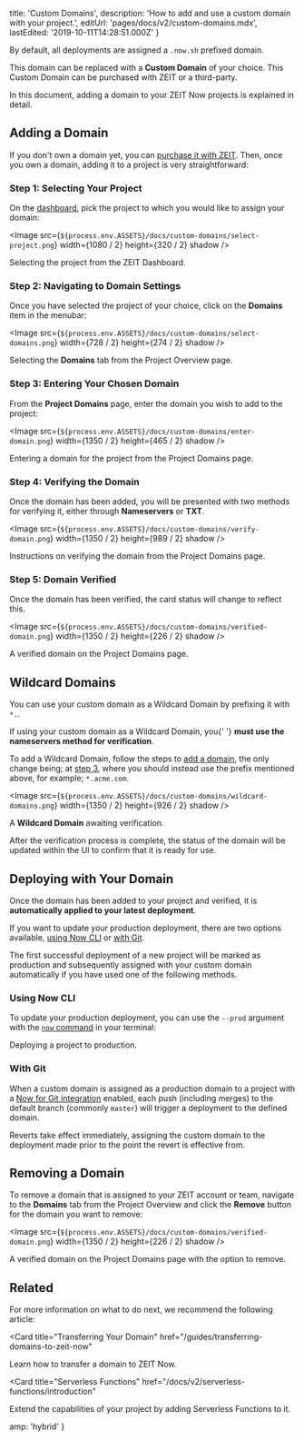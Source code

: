 
  title: 'Custom Domains',
  description: 'How to add and use a custom domain with your project.',
  editUrl: 'pages/docs/v2/custom-domains.mdx',
  lastEdited: '2019-10-11T14:28:51.000Z'
}

By default, all deployments are assigned a `.now.sh` prefixed domain.

This domain can be replaced with a **Custom Domain** of your choice. This Custom Domain can be purchased with ZEIT or a third-party.

In this document, adding a domain to your ZEIT Now projects is explained in detail.

## Adding a Domain

If you don't own a domain yet, you can [purchase it with ZEIT](https://zeit.co/domains). Then, once you own a domain, adding it to a project is very straightforward:

### Step 1: Selecting Your Project

On the [dashboard](https://zeit.co/dashboard), pick the project to which you would like to assign your domain:

<Image
  src={`${process.env.ASSETS}/docs/custom-domains/select-project.png`}
  width={1080 / 2}
  height={320 / 2}
  shadow
/>
<Caption>Selecting the project from the ZEIT Dashboard.</Caption>

### Step 2: Navigating to Domain Settings

Once you have selected the project of your choice, click on the **Domains** item in the menubar:

<Image
  src={`${process.env.ASSETS}/docs/custom-domains/select-domains.png`}
  width={728 / 2}
  height={274 / 2}
  shadow
/>
<Caption>Selecting the <b>Domains</b> tab from the Project Overview page.</Caption>

### Step 3: Entering Your Chosen Domain

From the **Project Domains** page, enter the domain you wish to add to the project:

<Image
  src={`${process.env.ASSETS}/docs/custom-domains/enter-domain.png`}
  width={1350 / 2}
  height={465 / 2}
  shadow
/>
<Caption>Entering a domain for the project from the Project Domains page.</Caption>

### Step 4: Verifying the Domain

Once the domain has been added, you will be presented with two methods for verifying it, either through **Nameservers** or **TXT**.

<Image
  src={`${process.env.ASSETS}/docs/custom-domains/verify-domain.png`}
  width={1350 / 2}
  height={989 / 2}
  shadow
/>
<Caption>Instructions on verifying the domain from the Project Domains page.</Caption>

### Step 5: Domain Verified

Once the domain has been verified, the card status will change to reflect this.

<Image
  src={`${process.env.ASSETS}/docs/custom-domains/verified-domain.png`}
  width={1350 / 2}
  height={226 / 2}
  shadow
/>
<Caption>A verified domain on the Project Domains page.</Caption>

## Wildcard Domains

You can use your custom domain as a Wildcard Domain by prefixing it with `*.`.

<Note type="warning">
  If using your custom domain as a Wildcard Domain, you{' '}
  <b>must use the nameservers method for verification</b>.
</Note>

To add a Wildcard Domain, follow the steps to [add a domain](#step-1:-selecting-your-project), the only change being; at [step 3](#step-3:-entering-your-chosen-domain), where you should instead use the prefix mentioned above, for example; `*.acme.com`.

<Image
  src={`${process.env.ASSETS}/docs/custom-domains/wildcard-domains.png`}
  width={1350 / 2}
  height={926 / 2}
  shadow
/>
<Caption>A <b>Wildcard Domain</b> awaiting verification.</Caption>

After the verification process is complete, the status of the domain will be updated within the UI to confirm that it is ready for use.

## Deploying with Your Domain

Once the domain has been added to your project and verified, it is **automatically applied to your latest deployment**.

If you want to update your production deployment, there are two options available, [using Now CLI](#using-now-cli) or [with Git](#with-git).

<Note>
  The first successful deployment of a new project will be marked as production
  and subsequently assigned with your custom domain automatically if you have
  used one of the following methods.
</Note>

### Using Now CLI

To update your production deployment, you can use the `--prod` argument with the [`now` command](/docs/now-cli/#commands/now) in your terminal:

<Snippet dark text="now --prod" />
<Caption>Deploying a project to production.</Caption>

### With Git

When a custom domain is assigned as a production domain to a project with a [Now for Git integration](/docs/v2/git-integration) enabled, each push (including merges) to the default branch (commonly `master`) will trigger a deployment to the defined domain.

Reverts take effect immediately, assigning the custom domain to the deployment made prior to the point the revert is effective from.

## Removing a Domain

To remove a domain that is assigned to your ZEIT account or team, navigate to the **Domains** tab from the Project Overview and click the **Remove** button for the domain you want to remove:

<Image
  src={`${process.env.ASSETS}/docs/custom-domains/verified-domain.png`}
  width={1350 / 2}
  height={226 / 2}
  shadow
/>
<Caption>A verified domain on the Project Domains page with the option to remove.</Caption>

## Related

For more information on what to do next, we recommend the following article:

<Card
  title="Transferring Your Domain"
  href="/guides/transferring-domains-to-zeit-now"
>
  Learn how to transfer a domain to ZEIT Now.
</Card>

<Card
  title="Serverless Functions"
  href="/docs/v2/serverless-functions/introduction"
>
  Extend the capabilities of your project by adding Serverless Functions to it.
</Card>


  amp: 'hybrid'
}
